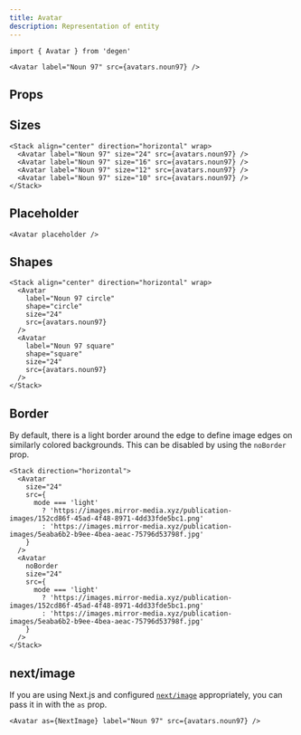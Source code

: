 ```yaml
---
title: Avatar
description: Representation of entity
---
```


```tsx
import { Avatar } from 'degen'
```

```tsx live=true expand=true
<Avatar label="Noun 97" src={avatars.noun97} />
```

## Props

<PropsTable sourceLink={sourceLink} types={types} />

## Sizes

```tsx live=true
<Stack align="center" direction="horizontal" wrap>
  <Avatar label="Noun 97" size="24" src={avatars.noun97} />
  <Avatar label="Noun 97" size="16" src={avatars.noun97} />
  <Avatar label="Noun 97" size="12" src={avatars.noun97} />
  <Avatar label="Noun 97" size="10" src={avatars.noun97} />
</Stack>
```

## Placeholder

```tsx live=true
<Avatar placeholder />
```

## Shapes

```tsx live=true
<Stack align="center" direction="horizontal" wrap>
  <Avatar
    label="Noun 97 circle"
    shape="circle"
    size="24"
    src={avatars.noun97}
  />
  <Avatar
    label="Noun 97 square"
    shape="square"
    size="24"
    src={avatars.noun97}
  />
</Stack>
```

## Border

By default, there is a light border around the edge to define image edges on similarly colored backgrounds. This can be disabled by using the `noBorder` prop.

```tsx live=true
<Stack direction="horizontal">
  <Avatar
    size="24"
    src={
      mode === 'light'
        ? 'https://images.mirror-media.xyz/publication-images/152cd86f-45ad-4f48-8971-4dd33fde5bc1.png'
        : 'https://images.mirror-media.xyz/publication-images/5eaba6b2-b9ee-4bea-aeac-75796d53798f.jpg'
    }
  />
  <Avatar
    noBorder
    size="24"
    src={
      mode === 'light'
        ? 'https://images.mirror-media.xyz/publication-images/152cd86f-45ad-4f48-8971-4dd33fde5bc1.png'
        : 'https://images.mirror-media.xyz/publication-images/5eaba6b2-b9ee-4bea-aeac-75796d53798f.jpg'
    }
  />
</Stack>
```

## next/image

If you are using Next.js and configured [`next/image`](https://nextjs.org/docs/api-reference/next/image) appropriately, you can pass it in with the `as` prop.

```tsx live=true expand=true
<Avatar as={NextImage} label="Noun 97" src={avatars.noun97} />
```
